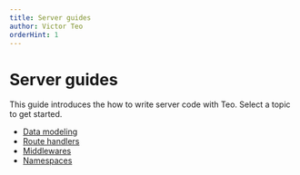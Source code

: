 ```yaml
---
title: Server guides
author: Victor Teo
orderHint: 1
---
```


# Server guides

This guide introduces the how to write server code with Teo. Select a topic to get started.

* [Data modeling](/guides/server-guides/data-modeling)
* [Route handlers](/guides/server-guides/route-handlers)
* [Middlewares](/guides/server-guides/middlewares)
* [Namespaces](/guides/server-guides/namespaces)
